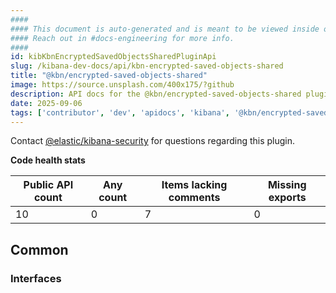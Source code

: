 ```yaml
---
####
#### This document is auto-generated and is meant to be viewed inside our experimental, new docs system.
#### Reach out in #docs-engineering for more info.
####
id: kibKbnEncryptedSavedObjectsSharedPluginApi
slug: /kibana-dev-docs/api/kbn-encrypted-saved-objects-shared
title: "@kbn/encrypted-saved-objects-shared"
image: https://source.unsplash.com/400x175/?github
description: API docs for the @kbn/encrypted-saved-objects-shared plugin
date: 2025-09-06
tags: ['contributor', 'dev', 'apidocs', 'kibana', '@kbn/encrypted-saved-objects-shared']
---
```




Contact [@elastic/kibana-security](https://github.com/orgs/elastic/teams/kibana-security) for questions regarding this plugin.

**Code health stats**

| Public API count  | Any count | Items lacking comments | Missing exports |
|-------------------|-----------|------------------------|-----------------|
| 10 | 0 | 7 | 0 |

## Common

### Interfaces
<DocDefinitionList data={kbnEncryptedSavedObjectsSharedObj.common.interfaces}/>

